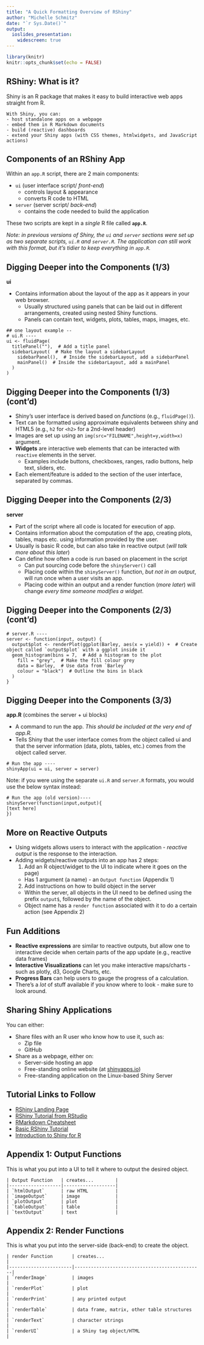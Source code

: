 ```yaml
---
title: "A Quick Formatting Overview of RShiny"
author: "Michelle Schmitz"
date: "`r Sys.Date()`"
output: 
  ioslides_presentation:
    widescreen: true
---
```


<style>
.forceBreak { -webkit-column-break-after: always; break-after: column; }
</style>

```r
library(knitr)
knitr::opts_chunk$set(echo = FALSE)
```

## RShiny: What is it?

Shiny is an R package that makes it easy to build interactive web apps straight from R. 

```
With Shiny, you can:
- host standalone apps on a webpage
- embed them in R Markdown documents
- build (reactive) dashboards
- extend your Shiny apps (with CSS themes, htmlwidgets, and JavaScript actions)
```

<!-- #What are Shiny Apps useful for? -->
<!-- #Interactive data visualisation for presentations and websites -->
<!-- #Sharing results with collaborators -->
<!-- #Communicating science in an accessible way -->
<!-- #Bridging the gap between R users and non-R users -->

## Components of an RShiny App

Within an `app.R` script, there are 2 main components:

- `ui` (user interface script/ _front-end_)
  - controls layout & appearance
  - converts R code to HTML
- `server` (server script/ _back-end_)
  - contains the code needed to build the application

These two scripts are kept in a _single_ R file called **`app.R`**.

_Note: in previous versions of Shiny, the `ui` and `server` sections were set up as two separate scripts, `ui.R` and `server.R`. The application can still work with this format, but it's tidier to keep everything in `app.R`._

## Digging Deeper into the Components (1/3)

**ui**

- Contains information about the layout of the app as it appears in your web browser. 
  - Usually structured using panels that can be laid out in different arrangements, created using nested Shiny functions. 
  - Panels can contain text, widgets, plots, tables, maps, images, etc.

```
## one layout example -- 
# ui.R ----
ui <- fluidPage(
  titlePanel(""),  # Add a title panel
  sidebarLayout(  # Make the layout a sidebarLayout
    sidebarPanel(),  # Inside the sidebarLayout, add a sidebarPanel
    mainPanel()  # Inside the sidebarLayout, add a mainPanel
  )
)

```

## Digging Deeper into the Components (1/3) (cont'd)

- Shiny's user interface is derived based on *functions* (e.g., `fluidPage()`).
- Text can be formatted using approximate equivalents between shiny and HTML5 (e.g., `h2` for `<h2>` for a 2nd-level header)
- Images are set up using an `img(src="FILENAME",height=y,width=x)` argument.
- **Widgets** are interactive web elements that can be interacted with `reactive` elements in the server.
  - Examples include buttons, checkboxes, ranges, radio buttons, help text, sliders, etc.
- Each element/feature is added to the section of the user interface, separated by commas.

## Digging Deeper into the Components (2/3)

**server**

- Part of the script where all code is located for execution of app.
- Contains information about the computation of the app, creating plots, tables, maps etc. using information provided by the user. 
- Usually is basic R code, but can also take in reactive output (*will talk more about this later*)
- Can define how often a code is run based on placement in the script
  - Can put sourcing code before the `shinyServer()` call
  - Placing code within the `shinyServer()` function, *but not in an output*, will run once when a user visits an app.
  - Placing code within an output and a render function (*more later*) will change *every time someone modifies a widget*.

## Digging Deeper into the Components (2/3) (cont'd)

```
# server.R ----
server <- function(input, output) {
  output$plot <- renderPlot(ggplot(Barley, aes(x = yield)) +  # Create object called `output$plot` with a ggplot inside it
  geom_histogram(bins = 7,  # Add a histogram to the plot
    fill = "grey",  # Make the fill colour grey
    data = Barley,  # Use data from `Barley`
    colour = "black")  # Outline the bins in black
  )                                                       
}
```

## Digging Deeper into the Components (3/3)

**app.R** (combines the server + ui blocks)

- A command to run the app. _This should be included at the very end of app.R._
- Tells Shiny that the user interface comes from the object called ui and that the server information (data, plots, tables, etc.) comes from the object called server.

```
# Run the app ----
shinyApp(ui = ui, server = server)
```

Note: if you were using the separate `ui.R` and `server.R` formats, you would use the below syntax instead:

```
# Run the app (old version)----
shinyServer(function(input,output){
[text here]
})
```

<!-- ## All Together - A Basic R Script -->

<!-- ``` -->
<!--  library(shiny)  # Required to run any Shiny app -->
<!--  library(ggplot2)  # For creating pretty plots -->
<!--  library(dplyr)  # For filtering and manipulating data -->

<!--  # Loading data ---- -->
<!--  Barley <- as.data.frame(beaven.barley) ## or read in data source -->

<!--  # ui.R ---- -->
<!--  ui <- fluidPage() -->

<!--  # server.R ---- -->
<!--  server <- function(input, output) {} -->

<!--  # Run the app ---- -->
<!--  shinyApp(ui = ui, server = server) -->
<!--  ``` -->


## More on Reactive Outputs

- Using widgets allows users to interact with the application - *reactive output* is the response to the interaction.
- Adding widgets/reactive outputs into an app has 2 steps:
  1. Add an R object/widget to the UI to indicate where it goes on the page)
    - Has 1 argument (a name)  - an `Output function` (Appendix 1)
  2. Add instructions on how to build object in the server
    - Within the server, all objects in the UI need to be defined using the prefix `output$`, followed by the name of the object.
    - Object name has a `render function` associated with it to do a certain action (see Appendix 2)  

## Fun Additions

- **Reactive expressions** are similar to reactive outputs, but allow one to interactive decide when certain parts of the app update (e.g., reactive data frames)
- **Interactive Visualizations** can let you make interactive maps/charts - such as plotly, d3, Google Charts, etc.
- **Progress Bars** can help users to gauge the progress of a calculation.
- There's a *lot* of stuff available if you know where to look - make sure to look around.

## Sharing Shiny Applications

You can either:

- Share files with an R user who know how to use it, such as:
  - Zip file
  - GitHub
- Share as a webpage, either on:
  - Server-side hosting an app
  - Free-standing online website (at [shinyapps.io](shinyapps.io))
  - Free-standing application on the Linux-based Shiny Server

## Tutorial Links to Follow

- [RShiny Landing Page](https://shiny.rstudio.com)
- [RShiny Tutorial from RStudio](https://shiny.rstudio.com/tutorial/)
- [RMarkdown Cheatsheet](https://www.rstudio.com/wp-content/uploads/2015/02/rmarkdown-cheatsheet.pdf)
- [Basic RShiny Tutorial](https://ourcodingclub.github.io/tutorials/shiny/)
- [Introduction to Shiny for R](https://www.slideshare.net/Sheffield_R_/introduction-to-shiny-for-r)

## Appendix 1: Output Functions

<!-- why on earth are you not rendering correctly, table?! -->

This is what you put into a UI to tell it where to output the desired object.

    | Output Function   | creates...        |
    |-------------------|-------------------|
    | `htmlOutput`      | raw HTML          |
    | `imageOutput`     | image             |
    | `plotOutput`      | plot              |
    | `tableOutput`     | table             |
    | `textOutput`      | text              | 

## Appendix 2: Render Functions

<!-- why on earth are you not rendering correctly, table?! -->

This is what you put into the server-side (back-end) to create the object.

    | render Function       | creates...                                    |
    |-----------------------|-----------------------------------------------|
    | `renderImage`         | images                                        |
    | `renderPlot`          | plot                                          |
    | `renderPrint`         | any printed output                            |
    | `renderTable`         | data frame, matrix, other table structures    |
    | `renderText`          | character strings                             |
    | `renderUI`            | a Shiny tag object/HTML                       |
